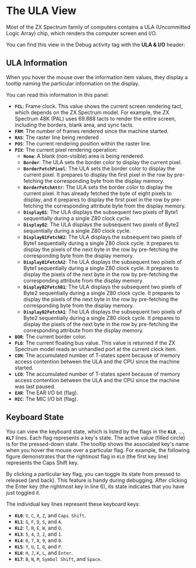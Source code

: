 
# The ULA View

Most of the ZX Spectrum family of computers contains a ULA (Uncommitted Logic Array) chip, which renders the computer screen and I/O.

You can find this view in the Debug activity tag with the **ULA & I/O** header: 

<ClickableImage src="/images/working-with-ide/ula-view.png" width="256" />

## ULA Information

When you hover the mouse over the information item values, they display a tooltip naming the particular information on the display.

You can read this information in this panel:
- **`FCL`**: Frame clock. This value shows the current screen rendering tact, which depends on the ZX Spectrum model. For example, the ZX Spectrum 48K (PAL) uses 69.888 tacts to render the entire screen, including the borders, blank area, and sync tacts.
- **`FRM`**: The number of frames rendered since the machine started.
- **`RAS`**: The raster line being rendered
- **`POS`**: The current rendering position within the raster line.
- **`PIX`**: The current pixel rendering operation:
  - **`None`**: A blank (non-visible) area is being rendered.
  - **`Border`**: The ULA sets the border color to display the current pixel.
  - **`BorderFetchPixel`**: The ULA sets the border color to display the current pixel. It prepares to display the first pixel in the row by pre-fetching the corresponding byte from the display memory.
  - **`BorderFetchAttr`**: The ULA sets the border color to display the current pixel. It has already fetched the byte of eight pixels to display, and it prepares to display the first pixel in the row by pre-fetching the corresponding attribute byte from the display memory.
  - **`DisplayB1`**: The ULA displays the subsequent two pixels of Byte1 sequentially during a single Z80 clock cycle.
  - **`DisplayB2`**: The ULA displays the subsequent two pixels of Byte2 sequentially during a single Z80 clock cycle.
  - **`DisplayB1FetchB2`**: The ULA displays the subsequent two pixels of Byte1 sequentially during a single Z80 clock cycle. It prepares to display the pixels of the next byte in the row by pre-fetching the corresponding byte from the display memory.
  - **`DisplayB1FetchA2`**: The ULA displays the subsequent two pixels of Byte1 sequentially during a single Z80 clock cycle. It prepares to display the pixels of the next byte in the row by pre-fetching the corresponding attribute from the display memory.
  - **`DisplayB2FetchB1`**: The ULA displays the subsequent two pixels of Byte2 sequentially during a single Z80 clock cycle. It prepares to display the pixels of the next byte in the row by pre-fetching the corresponding byte from the display memory.
  - **`DisplayB2FetchA1`**: The ULA displays the subsequent two pixels of Byte2 sequentially during a single Z80 clock cycle. It prepares to display the pixels of the next byte in the row by pre-fetching the corresponding attribute from the display memory.
- **`BOR`**: The current border color.
- **`FLO`**: The current floating bus value. This value is returned if the ZX Spectrum model reads an unhandled port at the current clock item.
- **`CON`**: The accumulated number of T-states spent because of memory access contention between the ULA and the CPU since the machine started.
- **`LCO`**: The accumulated number of T-states spent because of memory access contention between the ULA and the CPU since the machine was last paused.
- **`EAR`**: The EAR I/O bit (flag).
- **`MIC`**: The MIC I/O bit (flag).

## Keyboard State

You can view the keyboard state, which is listed by the flags in the **`KL0`**, ..., **`KL7`** lines. Each flag represents a key's state. The active value (filled circle) is for the pressed-down state. The tooltip shows the associated key's name when you hover the mouse over a particular flag. For example, the following figure demonstrates that the rightmost flag in `KL0` (the first key line) represents the Caps Shift key.

<ClickableImage src="/images/working-with-ide/keyline-value.png" width="256" />

By clicking a particular key flag, you can toggle its state from pressed to released (and back). This feature is handy during debugging. After clicking the Enter key (the rightmost key in line 6), its state indicates that you have just toggled it.

<ClickableImage src="/images/working-with-ide/toggle-keyline.png" width="256" />

The individual key lines represent these keyboard keys:
- **`KL0`**: `V`, `C`, `X`, `Z`, and `Caps Shift`.
- **`KL1`**: `G`, `F`, `D`, `S`, and `A`.
- **`KL2`**: `T`, `R`, `E`, `W`, and `Q`.
- **`KL3`**: `5`, `4`, `3`, `2`, and `1`.
- **`KL4`**: `6`, `7`, `8`, `9`, and `0`.
- **`KL5`**: `Y`, `U`, `I`, `O`, and `P`.
- **`KL6`**: `H`, `J`, `K`, `L`, and `Enter`.
- **`KL7`**: `B`, `N`, `M`, `Symbol Shift`, and `Space`.
